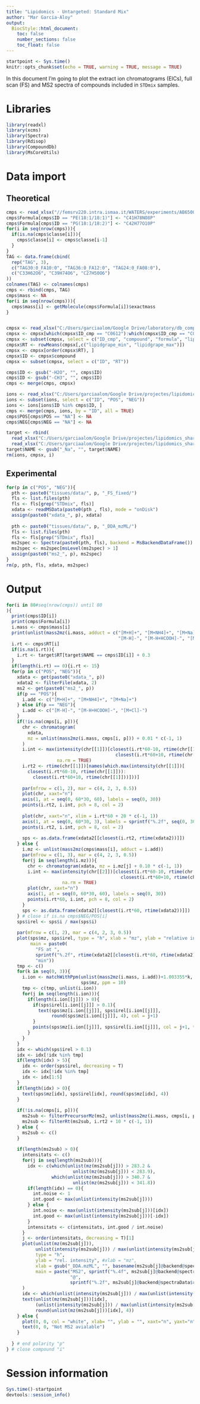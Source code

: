 ```yaml
---
title: "Lipidomics - Untargeted: Standard Mix"
author: "Mar Garcia-Aloy"
output: 
  BiocStyle::html_document:
    toc: false
    number_sections: false
    toc_float: false
---
```


```r
startpoint <- Sys.time()
knitr::opts_chunk$set(echo = TRUE, warning = TRUE, message = TRUE)
```


In this document I'm going to plot the extract ion chromatograms (EICs), full scan (FS) and MS2 spectra of compounds included in `STDmix` samples. 

# Libraries

```r
library(readxl)
library(xcms)
library(Spectra)
library(Rdisop)
library(CompoundDb)
library(MsCoreUtils)
```

# Data import

## Theoretical

```r
cmps <- read_xlsx("//femsrv220.intra.ismaa.it/WATERS/experiments/AB6500_domenico2019/Lipidomics/20210211_Composti_STD_MIX_nativi.xlsx", sheet = "massa esatta")
cmps$Formula[cmps$ID == "PE(18:1/18:1)"] <- "C41H78NO8P"
cmps$Formula[cmps$ID == "PG(18:1/18:2)"] <- "C42H77O10P"
for(i in seq(nrow(cmps))){
  if(is.na(cmps$classe[i])){
    cmps$classe[i] <- cmps$classe[i-1]
  }
}
TAG <- data.frame(cbind(
  rep("TAG", 3),
  c("TAG30:0_FA10:0", "TAG36:0_FA12:0", "TAG24:0_FA08:0"),
  c("C33H62O6", "C39H74O6", "C27H50O6")
))
colnames(TAG) <- colnames(cmps)
cmps <- rbind(cmps, TAG)
cmps$mass <- NA
for(i in seq(nrow(cmps))){
  cmps$mass[i] <- getMolecule(cmps$Formula[i])$exactmass
}


cmpsx <- read_xlsx("C:/Users/garciaalom/Google Drive/laboratory/db_compounds.xlsx")
cmpsx <- cmpsx[which(cmpsx$ID_cmp == "C0612"):which(cmpsx$ID_cmp == "C0713"),]
cmpsx <- subset(cmpsx, select = c("ID_cmp", "compound", "formula", "lipidgrape_min", "lipidgrape_max"))
cmpsx$RT <- rowMeans(cmpsx[,c("lipidgrape_min", "lipidgrape_max")])
cmpsx <- cmpsx[order(cmpsx$RT), ]
cmpsx$ID <- cmpsx$compound
cmpsx <- subset(cmpsx, select = c("ID", "RT"))

cmps$ID <- gsub("-H2O", "", cmps$ID)
cmps$ID <- gsub("-CH3", "", cmps$ID)
cmps <- merge(cmps, cmpsx)

ions <- read_xlsx("C:/Users/garciaalom/Google Drive/projectes/lipidomics_shared/new_rt.xlsx", sheet = "FORMULE") 
ions <- subset(ions, select = c("ID", "POS", "NEG"))
ions <- ions[ions$ID %in% cmps$ID, ]
cmps <- merge(cmps, ions, by = "ID", all = TRUE)
cmps$POS[cmps$POS == "NA"] <- NA
cmps$NEG[cmps$NEG == "NA"] <- NA

target <- rbind(
  read_xlsx("C:/Users/garciaalom/Google Drive/projectes/lipidomics_shared/new_rt.xlsx", sheet = "POS"), 
  read_xlsx("C:/Users/garciaalom/Google Drive/projectes/lipidomics_shared/new_rt.xlsx", sheet = "NEG"))
target$NAME <- gsub("_Na", "", target$NAME)
rm(ions, cmpsx, i)
```

## Experimental

```r
for(p in c("POS", "NEG")){
  pth <- paste0("tissues/data/", p, "_FS_fixed/") 
  fls <- list.files(pth) 
  fls <- fls[grep("STDmix", fls)]
  xdata <- readMSData(paste0(pth , fls), mode = "onDisk")
  assign(paste0("xdata_", p), xdata)
  
  pth <- paste0("tissues/data/", p, "_DDA_mzML/") 
  fls <- list.files(pth) 
  fls <- fls[grep("STDmix", fls)]
  ms2spec <- Spectra(paste0(pth, fls), backend = MsBackendDataFrame())
  ms2spec <- ms2spec[msLevel(ms2spec) > 1]
  assign(paste0("ms2_", p), ms2spec)
}
rm(p, pth, fls, xdata, ms2spec)
```

# Output

```r
for(i in 80#seq(nrow(cmps)) until 80
){
  print(cmps$ID[i])
  print(cmps$Formula[i])
  i.mass <- cmps$mass[i]
  print(unlist(mass2mz(i.mass, adduct = c("[M+H]+", "[M+NH4]+", "[M+Na]+", 
                                          "[M-H]-", "[M-H+HCOOH]-", "[M+Cl]-"))))
  i.rt <- cmps$RT[i]
  if(is.na(i.rt)){
    i.rt <- target$RT[target$NAME == cmps$ID[i]] + 0.3
  }
  if(length(i.rt) == 0){i.rt <- 15}
  for(p in c("POS", "NEG")){
    xdata <- get(paste0("xdata_", p))
    xdata2 <- filterFile(xdata, 2)
    ms2 <- get(paste0("ms2_", p))
    if(p == "POS"){
      i.add <- c("[M+H]+", "[M+NH4]+", "[M+Na]+")
    } else if(p == "NEG"){
      i.add <- c("[M-H]-", "[M-H+HCOOH]-", "[M+Cl]-")
    }
    if(!is.na(cmps[i, p])){
      chr <- chromatogram(
        xdata, 
        mz = unlist(mass2mz(i.mass, cmps[i, p])) + 0.01 * c(-1, 1)
      )
      i.int <- max(intensity(chr[[1]])[closest(i.rt*60-10, rtime(chr[[1]])):
                                         closest(i.rt*60+10, rtime(chr[[1]]))], 
                   na.rm = TRUE)
      i.rt2 <- rtime(chr[[1]])[names(which.max(intensity(chr[[1]])[
        closest(i.rt*60-10, rtime(chr[[1]])):
          closest(i.rt*60+10, rtime(chr[[1]]))]))]
      
      par(mfrow = c(1, 2), mar = c(4, 2, 3, 0.5))
      plot(chr, xaxt="n")
      axis(1, at = seq(0, 60*30, 60), labels = seq(0, 30))
      points(i.rt2, i.int, pch = 8, col = 2)
      
      plot(chr, xaxt="n", xlim = i.rt*60 + 20 * c(-1, 1))
      axis(1, at = seq(0, 60*30, 3), labels = sprintf("%.2f", seq(0, 30, 3/60))) 
      points(i.rt2, i.int, pch = 8, col = 2)
      
      sps <- as.data.frame(xdata2[[closest(i.rt2, rtime(xdata2))]])
    } else {
      i.mz <- unlist(mass2mz(cmps$mass[i], adduct = i.add))
      par(mfrow = c(1, 3), mar = c(4, 2, 3, 0.5))
      for(j in seq(length(i.mz))){
        chr <- chromatogram(xdata, mz = i.mz[j] + 0.10 * c(-1, 1))
        i.int <- max(intensity(chr[[2]])[closest(i.rt*60-10, rtime(chr[[2]])):
                                           closest(i.rt*60+10, rtime(chr[[2]]))], 
                     na.rm = TRUE)
        plot(chr, xaxt="n")
        axis(1, at = seq(0, 60*30, 60), labels = seq(0, 30))
        points(i.rt*60, i.int, pch = 8, col = 2)
      }
      sps <- as.data.frame(xdata2[[closest(i.rt*60, rtime(xdata2))]])
    } # close if is.na cmps$NEG/POS[i]
    sps$irel <- sps$i / max(sps$i)
    
    par(mfrow = c(1, 2), mar = c(4, 2, 3, 0.5))
    plot(sps$mz, sps$irel, type = "h", xlab = "mz", ylab = "relative intensity",
         main = paste0(
           "FS at ", 
           sprintf("%.2f", rtime(xdata2[[closest(i.rt*60, rtime(xdata2))]])/60),
           "min"))
    tmp <- c()
    for(k in seq(0, 3)){
      i.ion <- matchWithPpm(unlist(mass2mz(i.mass, i.add))+1.003355*k, 
                            sps$mz, ppm = 10)
      tmp <- c(tmp, unlist(i.ion))
      for(j in seq(length(i.ion))){
        if(length(i.ion[[j]]) > 0){
          if(sps$irel[i.ion[[j]]] > 0.1){
            text(sps$mz[i.ion[[j]]], sps$irel[i.ion[[j]]],  
                 round(sps$mz[i.ion[[j]]], 4), col = j+1) 
          }
          points(sps$mz[i.ion[[j]]], sps$irel[i.ion[[j]]], col = j+1, type = "h")
        }
      } 
    }
    idx <- which(sps$irel > 0.1)
    idx <- idx[!idx %in% tmp]
    if(length(idx) > 5){
      idx <- order(sps$irel, decreasing = T)
      idx <- idx[!idx %in% tmp]
      idx <- idx[1:5]
    }
    if(length(idx) > 0){
      text(sps$mz[idx], sps$irel[idx], round(sps$mz[idx], 4))
    }
    
    if(!is.na(cmps[i, p])){
      ms2sub <- filterPrecursorMz(ms2, unlist(mass2mz(i.mass, cmps[i, p])) + 0.1 * c(-1, 1))
      ms2sub <- filterRt(ms2sub, i.rt2 + 10 * c(-1, 1))
    } else {
      ms2sub <- c()
    }
    
    if(length(ms2sub) > 0){
      intensitats <- c()
      for(j in seq(length(ms2sub))){
        idx <- c(which(unlist(mz(ms2sub[j])) > 283.2 & 
                         unlist(mz(ms2sub[j])) < 283.9),
                 which(unlist(mz(ms2sub[j])) > 340.7 & 
                         unlist(mz(ms2sub[j])) < 341.8))
        if(length(idx) == 0){
          int.noise <- 1
          int.good <- max(unlist(intensity(ms2sub[j])))
        } else {
          int.noise <- max(unlist(intensity(ms2sub[j]))[idx])
          int.good <- max(unlist(intensity(ms2sub[j]))[-idx])
        }
        intensitats <- c(intensitats, int.good / int.noise)
      }
      j <- order(intensitats, decreasing = T)[1]
      plot(unlist(mz(ms2sub[j])), 
           unlist(intensity(ms2sub[j])) / max(unlist(intensity(ms2sub[j]))), 
           type = "h", 
           ylab = "rel. intensity", #xlab = "mz", 
           xlab = gsub("_DDA.mzML", "", basename(ms2sub[j]@backend@spectraData$dataOrigin)),
           main = paste("MS2", sprintf("%.4f", ms2sub[j]@backend@spectraData$precursorMz), 
                        "@", 
                        sprintf("%.2f", ms2sub[j]@backend@spectraData$rtime/60)),
      )
      idx <- which(unlist(intensity(ms2sub[j])) / max(unlist(intensity(ms2sub[j]))) > 0.1)
      text(unlist(mz(ms2sub[j]))[idx], 
           (unlist(intensity(ms2sub[j])) / max(unlist(intensity(ms2sub[j]))))[idx],
           round(unlist(mz(ms2sub[j]))[idx], 4))  
    } else {
      plot(0, 0, col = "white", xlab= "", ylab = "", xaxt="n", yaxt="n")
      text(0, 0, "Not MS2 avialable")
    }
    
  } # end polarity "p"
} # close compound "i"
```

# Session information

```r
Sys.time()-startpoint
devtools::session_info()
```